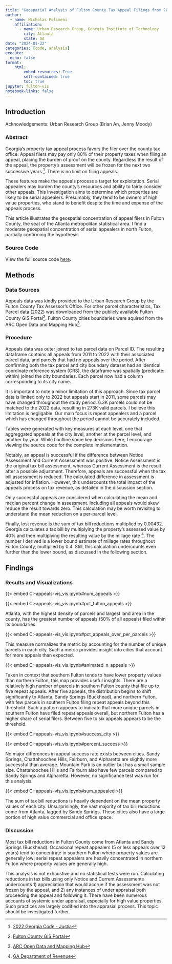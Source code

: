 ```yaml
---
title: "Geospatial Analysis of Fulton County Tax Appeal Filings from 2011 to 2022"
author:
  - name: Nicholas Polimeni
    affiliation: 
      - name: Urban Research Group, Georgia Institute of Technology
        city: Atlanta
        state: GA
date: "2024-01-22"
categories: [code, analysis]
execute:
  echo: false
format:
    html:
        embed-resources: True
        self-contained: true
        toc: true
jupyter: fulton-vis
notebook-links: false
---
```


## Introduction

Acknowledgements: Urban Research Group (Brian An, Jenny Moody)

### Abstract
Georgia's property tax appeal process favors the filer over the county tax office. Appeal filers may pay only 80% of their property taxes when filing an appeal, placing the burden of proof on the county. Regardless the result of the appeal, the property's assessment will be frozen for the next two successive years [^1]. There is no limit on filing appeals.

These features make the appeals process a target for exploitation. Serial appealers may burden the county's resources and ability to fairly consider other appeals. This investigation aims to determine which properties are likely to be serial appealers. Presumably, they tend to be owners of high value properties, who stand to benefit despite the time and expense of the appeals process.

This article illustrates the geospatial concentration of appeal filers in Fulton County, the seat of the Atlanta metropolitan statistical area. I find a moderate geospatial concentration of serial appealers in north Fulton, partially confirming the hypothesis.

### Source Code
View the full source code [here](https://github.com/Nicholas-Polimeni/fulton-appeals-vis).

## Methods

### Data Sources
Appeals data was kindly provided to the Urban Research Group by the Fulton County Tax Assessor's Office. For other parcel characteristics, Tax Parcel data (2022) was downloaded from the publicly available Fulton County GIS Portal[^2]. Fulton County cities boundaries were aquired from the ARC Open Data and Mapping Hub[^3].

### Procedure
Appeals data was outer joined to tax parcel data on Parcel ID. The resulting dataframe contains all appeals from 2011 to 2022 with their associated parcel data, and parcels that had no appeals over the period. After confirming both the tax parcel and city boundary dataset had an identical coordinate reference system (CRS), the dataframe was spatially (predicate: within) joined the city boundaries. Each parcel now had a column corresponding to its city name.

::: {.callout-note}
It is important to note a minor limitation of this approach. Since tax parcel data is limited only to 2022 but appeals start in 2011, some parcels may have changed throughout the study period. 6.3K parcels could not be matched to the 2022 data, resulting in 273K valid parcels. I believe this limitation is negligable. Our main focus is repeat appealers and a parcel which has changed throughout the period cannot be accurately included.
:::

Tables were generated with key measures at each level, one that aggreggated appeals at the city level, another at the parcel level, and another by year. While I outline some key decisions here, I encourage viewing the source code for the complete implementation. 

Notably, an appeal is successful if the difference between Notice Assessment and Current Assessment was positive. Notice Assessment is the original tax bill assessment, whereas Current Assessment is the result after a possible adjustment. Therefore, appeals are successful when the tax bill assessment is reduced. The calculated difference in assessment is adjusted for inflation. However, this undercounts the total impact of the appeals process on tax revenue, as detailed in the discussion section.

Only successful appeals are considered when calculating the mean and median percent change in assessment. Including all appeals would skew reduce the result towards zero. This calculation may be worth revisitng to understand the mean reduction on a per-parcel level.

Finally, lost revenue is the sum of tax bill reductions multiplied by 0.00432. Georgia calculates a tax bill by multiplying the property's assessed value by 40% and then multiplying the resulting value by the millage rate [^4]. The number I derived is a lower bound estimate of millage rates throughout Fulton County, multiplied by 0.4. Still, this calculation undercounts even further than the lower bound, as discussed in the following section.

## Findings

### Results and Visualizations
::: {.column-screen-inset}
{{< embed C:\Users\Nick\Documents\code\fulton-appeals-vis\generate_vis.ipynb#num_appeals >}}
:::

::: {.column-screen-inset}
{{< embed C:\Users\Nick\Documents\code\fulton-appeals-vis\generate_vis.ipynb#pct_fulton_appeals >}}
:::

Atlanta, with the highest density of parcels and largest land area in the county, has the greatest number of appeals (50% of all appeals) filed within its boundaries.

::: {.column-screen-inset}
{{< embed C:\Users\Nick\Documents\code\fulton-appeals-vis\generate_vis.ipynb#pct_appeals_over_per_parcels >}}
:::

This measure normalizes the metric by accounting for the number of unique parcels in each city. Such a metric provides insight into cities that account for more appeals than expected.

::: {.column-screen-inset}
{{< embed C:\Users\Nick\Documents\code\fulton-appeals-vis\generate_vis.ipynb#animated_n_appeals >}}
:::

Taken in context that southern Fulton tends to have lower property values than northern Fulton, this map provides useful insights. There are a relatively high number of parcels in southern Fulton county that file up to five repeat appeals. After five appeals, the distribution begins to shift significantly to Atlanta, Sandy Springs (Buckhead), and northern Fulton, with few parcels in southern Fulton filing repeat appeals beyond this threshold. Such a pattern appears to indicate that more unique parcels in southern Fulton have filed repeat appeals overall, but northern Fulton has a higher share of serial filers. Between five to six appeals appears to be the threshold.

::: {.column-screen-inset}
{{< embed C:\Users\Nick\Documents\code\fulton-appeals-vis\generate_vis.ipynb#success_city >}}
:::

::: {.column-screen-inset}
{{< embed C:\Users\Nick\Documents\code\fulton-appeals-vis\generate_vis.ipynb#percent_success >}}
:::

No major differences in appeal success rate exists between cities. Sandy Springs, Chattahoochee Hills, Fairburn, and Alpharetta are slightly more successful than average. Mountain Park is an outlier but has a small sample size. Chattahoochee Hills and Fairburn also have few parcels compared to Sandy Springs and Alpharetta. However, no significance test was run for this analysis.

::: {.column-screen-inset}
{{< embed C:\Users\Nick\Documents\code\fulton-appeals-vis\generate_vis.ipynb#sum_appealed >}}
:::

The sum of tax bill reductions is heavily dependent on the mean property values of each city. Unsurprisingly, the vast majority of tax bill reductions come from Atlanta, lagged by Sandy Springs. These cities also have a large portion of high value commercial and office space.

### Discussion
Most tax bill reductions in Fulton County come from Atlanta and Sandy Springs (Buckhead). Occasional repeat appealers (5 or less appeals over 12 years) tend to concentrate in southern Fulton where property values are generally low; serial repeat appealers are heavily concentrated in northern Fulton where property values are generally high.

This analysis is not exhaustive and no statistical tests were run. Calculating reductions in tax bills using only Notice and Current Assessments undercounts 1) appreciation that would accrue if the assessment was not frozen by the appeal, and 2) any instances of under appraisal both proceeding the appeal and following it. There have been numerous accounts of systemic under appraisal, especially for high value properties. Such practices are largely codified into the apprasial process. This topic should be investigated further.

[^1]: [2022 Georgia Code - Justia](https://law.justia.com/codes/georgia/2022/title-48/chapter-5/article-5/part-2/section-48-5-299/)
[^2]: [Fulton County GIS Portal](https://gisdata.fultoncountyga.gov/datasets/5a92cc0c98ab46a68548f106dcf71c5d_0/explore?location=33.842942%2C-84.476950%2C10.92)
[^3]: [ARC Open Data and Mapping Hub](https://opendata.atlantaregional.com/)
[^4]: [GA Department of Revenue](https://dor.georgia.gov/local-government-services/digest-compliance-section/property-tax-millage-rates)